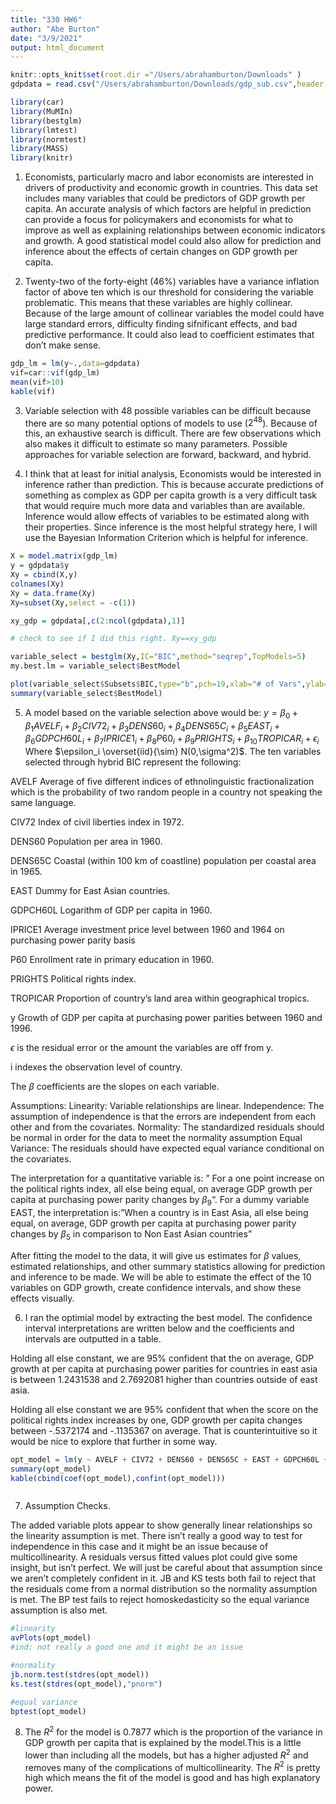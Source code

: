 ```yaml
---
title: "330 HW6"
author: "Abe Burton"
date: "3/9/2021"
output: html_document
---
```


```r
knitr::opts_knit$set(root.dir ="/Users/abrahamburton/Downloads" )
gdpdata = read.csv("/Users/abrahamburton/Downloads/gdp_sub.csv",header = TRUE, stringsAsFactors = TRUE)

library(car)
library(MuMIn)
library(bestglm)
library(lmtest)
library(normtest)
library(MASS)
library(knitr)
```
1. Economists, particularly macro and labor economists are interested in drivers of productivity and economic growth in countries. This data set includes many variables that could be predictors of GDP growth per capita. An accurate analysis of which factors are helpful in prediction can provide a focus for policymakers and economists for what to improve as well as explaining relationships between economic indicators and growth. A good statistical model could also allow for prediction and inference about the effects of certain changes on GDP growth per capita.

2. Twenty-two of the forty-eight (46%) variables have a variance inflation factor of above ten which is our threshold for considering the variable problematic. This means that these variables are highly collinear. Because of the large amount of collinear variables the model could have large standard errors, difficulty finding sifnificant effects, and bad predictive performance. It could also lead to coefficient estimates that don't make sense.

```r
gdp_lm = lm(y~.,data=gdpdata)
vif=car::vif(gdp_lm)
mean(vif>10)
kable(vif)
```
3. Variable selection with 48 possible variables can be difficult because there are so many potential options of models to use ($2^{48}$). Because of this, an exhaustive search is difficult. There are few observations which also makes it difficult to estimate so many parameters. Possible approaches for variable selection are forward, backward, and hybrid.

4. I think that at least for initial analysis, Economists would be interested in inference rather than prediction. This is because accurate predictions of something as complex as GDP per capita growth is a very difficult task that would require much more data and variables than are available. Inference would allow effects of variables to be estimated along with their properties. Since inference is the most helpful strategy here, I will use the Bayesian Information Criterion which is helpful for inference. 
```r
X = model.matrix(gdp_lm)
y = gdpdata$y
Xy = cbind(X,y)
colnames(Xy)
Xy = data.frame(Xy)
Xy=subset(Xy,select = -c(1))

xy_gdp = gdpdata[,c(2:ncol(gdpdata),1)]

# check to see if I did this right. Xy==xy_gdp

variable_select = bestglm(Xy,IC="BIC",method="seqrep",TopModels=5)
my.best.lm = variable_select$BestModel

plot(variable_select$Subsets$BIC,type="b",pch=19,xlab="# of Vars",ylab="BIC")
summary(variable_select$BestModel)
```
5. A model based on the variable selection above would be: $y = \beta_0 +\beta_1 AVELF_i  +\beta_2 CIV72_i +\beta_3 DENS60_i +\beta_4 DENS65C_i +\beta_5 EAST_i +\beta_6 GDPCH60L_i +\beta_7 IPRICE1_i +\beta_8 P60_i +\beta_9 PRIGHTS_i +\beta_{10} TROPICAR_i+ \epsilon_i$ Where $\epsilon_i \overset{iid}{\sim} N(0,\sigma^2)$. The ten variables selected through hybrid BIC represent the following: 

AVELF Average of five different indices of ethnolinguistic fractionalization which is the probability
of two random people in a country not speaking the same language.

CIV72 Index of civil liberties index in 1972.

DENS60 Population per area in 1960.

DENS65C Coastal (within 100 km of coastline) population per coastal area in 1965.

EAST Dummy for East Asian countries.

GDPCH60L Logarithm of GDP per capita in 1960.

IPRICE1 Average investment price level between 1960 and 1964 on purchasing power parity basis

P60 Enrollment rate in primary education in 1960.

PRIGHTS Political rights index.

TROPICAR Proportion of country’s land area within geographical tropics.

y Growth of GDP per capita at purchasing power parities between 1960 and 1996.

$\epsilon$ is the residual error or the amount the variables are off from y. 

i indexes the observation level of country.

The $\beta$ coefficients are the slopes on each variable. 

Assumptions:
Linearity: Variable relationships are linear.
Independence: The assumption of independence is that the errors are independent from each other and from the covariates.
Normality: The standardized residuals should be normal in order for the data to meet the normality assumption
Equal Variance: The residuals should have expected equal variance conditional on the covariates.



The interpretation for a quantitative variable is: " For a one point increase on the political rights index, all else being equal, on average GDP growth per capita at purchasing power parity changes by $\beta_9$". For a dummy variable EAST, the interpretation is: "When a country is in East Asia, all else being equal, on average, GDP growth per capita at purchasing power parity changes by $\beta_5$ in comparison to Non East Asian countries" 

After fitting the model to the data, it will give us estimates for $\beta$ values, estimated relationships, and other summary statistics allowing for prediction and inference to be made. We will be able to estimate the effect of the 10 variables on GDP growth, create confidence intervals, and show these effects visually.


6. I ran the optimial model by extracting the best model. The confidence interval interpretations are written below and the coefficients and intervals are outputted in a table.

Holding all else constant, we are 95% confident that the on average, GDP growth at per capita at purchasing power parities for countries in east asia is between 1.2431538 and 2.7692081 higher than countries outside of east asia.

Holding all else constant we are 95% confident that when the score on the political rights index increases by one, GDP growth per capita changes between -.5372174 and -.1135367 on average. That is counterintuitive so it would be nice to explore that further in some way.

```r
opt_model = lm(y ~ AVELF + CIV72 + DENS60 + DENS65C + EAST + GDPCH60L + IPRICE1 + P60 + PRIGHTS + TROPICAR ,data = gdpdata)
summary(opt_model)
kable(cbind(coef(opt_model),confint(opt_model)))



```
7. Assumption Checks.

The added variable plots appear to show generally linear relationships so the linearity assumption is met. There isn't really a good way to test for independence in this case and it might be an issue because of multicollinearity. A residuals versus fitted values plot could give some insight, but isn't perfect. We will just be careful about that assumption since we aren't completely confident in it. JB and KS tests both fail to reject that the residuals come from a normal distribution so the normality assumption is met. The BP test fails to reject homoskedasticity so the equal variance assumption is also met.

```r
#linearity
avPlots(opt_model)
#ind: not really a good one and it might be an issue

#normality
jb.norm.test(stdres(opt_model))
ks.test(stdres(opt_model),"pnorm")

#equal variance
bptest(opt_model)
```

8. The $R^2$ for the model is 0.7877 which is the proportion of the variance in GDP growth per capita that is explained by the model.This is a little lower than including all the models, but has a higher adjusted $R^2$ and removes many of the complications of multicollinearity. The $R^2$ is pretty high which means the fit of the model is good and has high explanatory power.
